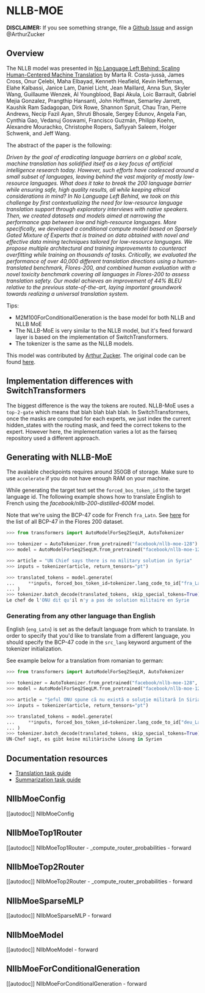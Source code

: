 <!--Copyright 2023 The HuggingFace Team. All rights reserved.

Licensed under the Apache License, Version 2.0 (the "License"); you may not use this file except in compliance with
the License. You may obtain a copy of the License at

http://www.apache.org/licenses/LICENSE-2.0

Unless required by applicable law or agreed to in writing, software distributed under the License is distributed on
an "AS IS" BASIS, WITHOUT WARRANTIES OR CONDITIONS OF ANY KIND, either express or implied. See the License for the
specific language governing permissions and limitations under the License.
-->

# NLLB-MOE

**DISCLAIMER:** If you see something strange, file a [Github Issue](https://github.com/huggingface/transformers/issues/new?assignees=&labels=bug&template=bug-report.yml) and assign
@ArthurZucker

## Overview

The NLLB model was presented in [No Language Left Behind: Scaling Human-Centered Machine Translation](https://arxiv.org/abs/2207.04672) by Marta R. Costa-jussà, James Cross, Onur Çelebi,
Maha Elbayad, Kenneth Heafield, Kevin Heffernan, Elahe Kalbassi, Janice Lam, Daniel Licht, Jean Maillard, Anna Sun, Skyler Wang, Guillaume Wenzek, Al Youngblood, Bapi Akula,
Loic Barrault, Gabriel Mejia Gonzalez, Prangthip Hansanti, John Hoffman, Semarley Jarrett, Kaushik Ram Sadagopan, Dirk Rowe, Shannon Spruit, Chau Tran, Pierre Andrews,
Necip Fazil Ayan, Shruti Bhosale, Sergey Edunov, Angela Fan, Cynthia Gao, Vedanuj Goswami, Francisco Guzmán, Philipp Koehn, Alexandre Mourachko, Christophe Ropers,
Safiyyah Saleem, Holger Schwenk, and Jeff Wang.

The abstract of the paper is the following:

*Driven by the goal of eradicating language barriers on a global scale, machine translation has solidified itself as a key focus of artificial intelligence research today.
However, such efforts have coalesced around a small subset of languages, leaving behind the vast majority of mostly low-resource languages. What does it take to break the
200 language barrier while ensuring safe, high quality results, all while keeping ethical considerations in mind? In No Language Left Behind, we took on this challenge by
first contextualizing the need for low-resource language translation support through exploratory interviews with native speakers. Then, we created datasets and models aimed
at narrowing the performance gap between low and high-resource languages. More specifically, we developed a conditional compute model based on Sparsely Gated Mixture of
Experts that is trained on data obtained with novel and effective data mining techniques tailored for low-resource languages. We propose multiple architectural and training
improvements to counteract overfitting while training on thousands of tasks. Critically, we evaluated the performance of over 40,000 different translation directions using
a human-translated benchmark, Flores-200, and combined human evaluation with a novel toxicity benchmark covering all languages in Flores-200 to assess translation safety.
Our model achieves an improvement of 44% BLEU relative to the previous state-of-the-art, laying important groundwork towards realizing a universal translation system.*

Tips:

- M2M100ForConditionalGeneration is the base model for both NLLB and NLLB MoE
- The NLLB-MoE is very similar to the NLLB model, but it's feed forward layer is based on the implementation of SwitchTransformers.
- The tokenizer is the same as the NLLB models.

This model was contributed by [Arthur Zucker](https://huggingface.co/ArtZucker).
The original code can be found [here](https://github.com/facebookresearch/fairseq).

## Implementation differences with SwitchTransformers
The biggest difference is the way the tokens are routed. NLLB-MoE uses a `top-2-gate` which means that blah blah blah blah. 
In SwitchTransformers, once the masks are computed for each experts, we just index the current hidden_states with the routing mask, and feed the 
correct tokens to the expert. However here, the implementation varies a lot as the fairseq repository used a different approach.

## Generating with NLLB-MoE
The avalable checkpoints requires around 350GB of storage. Make sure to use `accelerate` if you do not have enough RAM on your machine.

While generating the target text set the `forced_bos_token_id` to the target language id. The following
example shows how to translate English to French using the *facebook/nllb-200-distilled-600M* model.

Note that we're using the BCP-47 code for French `fra_Latn`. See [here](https://github.com/facebookresearch/flores/blob/main/flores200/README.md#languages-in-flores-200)
for the list of all BCP-47 in the Flores 200 dataset.

```python
>>> from transformers import AutoModelForSeq2SeqLM, AutoTokenizer

>>> tokenizer = AutoTokenizer.from_pretrained("facebook/nllb-moe-128")
>>> model = AutoModelForSeq2SeqLM.from_pretrained("facebook/nllb-moe-128")

>>> article = "UN Chief says there is no military solution in Syria"
>>> inputs = tokenizer(article, return_tensors="pt")

>>> translated_tokens = model.generate(
...     **inputs, forced_bos_token_id=tokenizer.lang_code_to_id["fra_Latn"], max_length=30
... )
>>> tokenizer.batch_decode(translated_tokens, skip_special_tokens=True)[0]
Le chef de l'ONU dit qu'il n'y a pas de solution militaire en Syrie
```

### Generating from any other language than English

English (`eng_Latn`) is set as the default language from which to translate. In order to specify that you'd like to translate from a different language,
you should specify the BCP-47 code in the `src_lang` keyword argument of the tokenizer initialization.

See example below for a translation from romanian to german:

```py
>>> from transformers import AutoModelForSeq2SeqLM, AutoTokenizer

>>> tokenizer = AutoTokenizer.from_pretrained("facebook/nllb-moe-128", use_auth_token=True, src_lang="ron_Latn")
>>> model = AutoModelForSeq2SeqLM.from_pretrained("facebook/nllb-moe-128", use_auth_token=True)

>>> article = "Şeful ONU spune că nu există o soluţie militară în Siria"
>>> inputs = tokenizer(article, return_tensors="pt")

>>> translated_tokens = model.generate(
...     **inputs, forced_bos_token_id=tokenizer.lang_code_to_id["deu_Latn"], max_length=30
... )
>>> tokenizer.batch_decode(translated_tokens, skip_special_tokens=True)[0]
UN-Chef sagt, es gibt keine militärische Lösung in Syrien
```

## Documentation resources

- [Translation task guide](./tasks/translation)
- [Summarization task guide](./tasks/summarization)


## NllbMoeConfig

[[autodoc]] NllbMoeConfig

## NllbMoeTop1Router

[[autodoc]] NllbMoeTop1Router
    - _compute_router_probabilities
    - forward

## NllbMoeTop2Router

[[autodoc]] NllbMoeTop2Router
    - _compute_router_probabilities
    - forward

## NllbMoeSparseMLP

[[autodoc]] NllbMoeSparseMLP
    - forward

## NllbMoeModel

[[autodoc]] NllbMoeModel
    - forward

## NllbMoeForConditionalGeneration

[[autodoc]] NllbMoeForConditionalGeneration
    - forward

